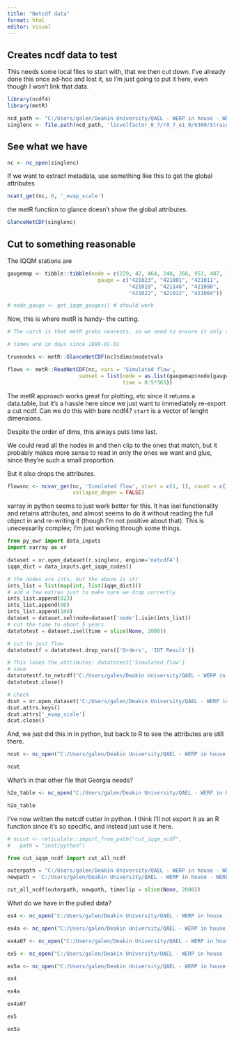 ```yaml
---
title: "Netcdf data"
format: html
editor: visual
---
```


## Creates ncdf data to test

This needs some local files to start with, that we then cut down. I've already done this once ad-hoc and lost it, so I'm just going to put it here, even though I won't link that data.

```r
library(ncdf4)
library(metR)
```

```r
ncd_path <- "C:/Users/galen/Deakin University/QAEL - WERP in house - WERP/Toolkit/batchertesterdata"
singlenc <- file.path(ncd_path, 'licvolfactor_0_7/r0_7_e1_0/9360/Straight Node (Gauge).nc')
```

## See what we have

```r
nc <- nc_open(singlenc)
```

If we want to extract metadata, use something like this to get the global attributes

```r
ncatt_get(nc, 0, '_evap_scale')
```

the metR function to glance doesn't show the global attributes.

```r
GlanceNetCDF(singlenc)
```

## Cut to something reasonable

The IQQM stations are

```r
gaugemap <- tibble::tibble(node = c(229, 42, 464, 240, 266, 951, 487, 130, 171),
                             gauge = c("421023", "421001", "421011",
                                       "421019", "421146", "421090",
                                       "421022", "421012", "421004"))

# node_gauge <- get_iqqm_gauges() # should work
```

Now, this is where metR is handy- the cutting.

```r
# The catch is that metR grabs nearests, so we need to ensure it only asks for those that are exact.

# times are in days since 1889-01-01

truenodes <- metR::GlanceNetCDF(nc)$dims$node$vals

flows <- metR::ReadNetCDF(nc, vars = 'Simulated flow', 
                       subset = list(node = as.list(gaugemap$node[gaugemap$node %in% truenodes]),
                                     time = 0:5*365))

```

The metR approach works great for plotting, etc since it returns a data.table, but it's a hassle here since we just want to immediately re-export a cut ncdf. Can we do this with bare ncdf4? `start` is a vector of lenght dimensions.

Despite the order of dims, this always puts time last.

We could read all the nodes in and then clip to the ones that match, but it probably makes more sense to read in only the ones we want and glue, since they're such a small proportion.

But it also drops the attributes.

```r
flowsnc <- ncvar_get(nc, 'Simulated flow', start = c(1, 1), count = c(1, 365),
                     collapse_degen = FALSE)
```

xarray in python seems to just work better for this. It has isel functionality and retains attributes, and almost seems to do it without reading the full object in and re-writing it (though I'm not positive about that). This is unecessarily complex; I'm just working through some things.

```python
from py_ewr import data_inputs
import xarray as xr

dataset = xr.open_dataset(r.singlenc, engine='netcdf4')
iqqm_dict = data_inputs.get_iqqm_codes()

# the nodes are ints, but the above is str
ints_list = list(map(int, list(iqqm_dict)))
# add a few extras just to make sure we drop correctly
ints_list.append(823)
ints_list.append(90)
ints_list.append(100)
dataset = dataset.sel(node=dataset['node'].isin(ints_list))
# cut the time to about 5 years
datatotest = dataset.isel(time = slice(None, 2000))

# cut to just flow
datatotestf = datatotest.drop_vars(['Orders', 'IDT Result']) 

# This loses the attributes: datatotest['Simulated flow']
# save
datatotestf.to_netcdf("C:/Users/galen/Deakin University/QAEL - WERP in house - WERP/Toolkit/AshData/cutout/werp_ncdf.nc")
datatotest.close()

# check
dcut = xr.open_dataset('C:/Users/galen/Deakin University/QAEL - WERP in house - WERP/Toolkit/AshData/cutout/werp_ncdf.nc', engine='netcdf4')
dcut.attrs.keys()
dcut.attrs['_evap_scale']
dcut.close()
```

And, we just did this in in python, but back to R to see the attributes are still there.

```r
ncut <- nc_open("C:/Users/galen/Deakin University/QAEL - WERP in house - WERP/Toolkit/AshData/cutout/werp_ncdf.nc")

```

```r
ncut
```

What's in that other file that Georgia needs?

```r
h2o_table <- nc_open("C:/Users/galen/Deakin University/QAEL - WERP in house - WERP/Toolkit/batchertesterdata/licvolfactor_0_7/r0_7_e1_0/9360/h2o_table.nc")
```

```r
h2o_table
```

I've now written the netcdf cutter in python. I think I'll not export it as an R function since it's so specific, and instead just use it here.

```python
# nccut <- reticulate::import_from_path("cut_iqqm_ncdf",
#   path = "inst/python")

from cut_iqqm_ncdf import cut_all_ncdf

outerpath = "C:/Users/galen/Deakin University/QAEL - WERP in house - WERP/Toolkit/batchertesterdata"
newpath = 'C:/Users/galen/Deakin University/QAEL - WERP in house - WERP/Toolkit/AshData/cutall'

cut_all_ncdf(outerpath, newpath, timeclip = slice(None, 2000))
```

What do we have in the pulled data?

```r
ex4 <- nc_open("C:/Users/galen/Deakin University/QAEL - WERP in house - WERP/Toolkit/macquarie_cut/stochastic/MACQ_CC_EFR/licvolfactor_1_0/r1_3_e1_0/910/cutflows.nc")

ex4a <- nc_open("C:/Users/galen/Deakin University/QAEL - WERP in house - WERP/Toolkit/macquarie_cut/stochastic/MACQ_CC_EFR_mkiv/licvolfactor_1_1/r1_0_e1_07/520/cutflows.nc")

ex4a07 <- nc_open("C:/Users/galen/Deakin University/QAEL - WERP in house - WERP/Toolkit/macquarie_cut/stochastic/MACQ_CC_EFR_mkiv/licvolfactor_1_1/r0_07_e1_07/0/cutflows.nc")

ex5 <- nc_open("C:/Users/galen/Deakin University/QAEL - WERP in house - WERP/Toolkit/macquarie_cut/stochastic/MACQ_CC_EFR_mkv/licvolfactor_1_0/r0_7_e1_07/260/cutflows.nc")

ex5a <- nc_open("C:/Users/galen/Deakin University/QAEL - WERP in house - WERP/Toolkit/macquarie_cut/stochastic/MACQ_CC_EFR_mkva/licvolfactor_1_0/r1_3_e1_0/260/cutflows.nc")
```

```r
ex4
```

```r
ex4a
```

```r
ex4a07

```
```r
ex5
```

```r
ex5a
```

